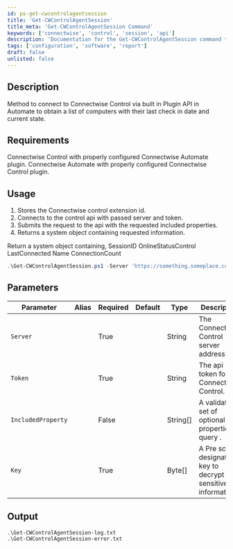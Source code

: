 ```yaml
---
id: ps-get-cwcontrolagentsession
title: 'Get-CWControlAgentSession'
title_meta: 'Get-CWControlAgentSession Command'
keywords: ['connectwise', 'control', 'session', 'api']
description: 'Documentation for the Get-CWControlAgentSession command to connect to ConnectWise Control via the built-in Plugin API in Automate to obtain a list of computers with their last check-in date and current state.'
tags: ['configuration', 'software', 'report']
draft: false
unlisted: false
---
```

## Description
Method to connect to Connectwise Control via built in Plugin API in Automate to obtain a list of computers with their last check in date and current state.

## Requirements
Connectwise Control with properly configured Connectwise Automate plugin.
Connectwise Automate with properly configured Connectwise Control plugin.

## Usage
1. Stores the Connectwise control extension id.
2. Connects to the control api with passed server and token.
3. Submits the request to the api with the requested included properties.
4. Returns a system object containing requested information.


Return a system object containing,
    SessionID
    OnlineStatusControl
    LastConnected
    Name
    ConnectionCount

```powershell
.\Get-CWControlAgentSession.ps1 -Server 'https://something.someplace.com/controlportal' -token 'SomeAPIKEY' -IncludeProperty Name, ConnectionCount
```

## Parameters
| Parameter         | Alias | Required  | Default   | Type      | Description                               |
| ----------------- | ----- | --------- | --------- | --------- | ----------------------------------------- |
| `Server`          |       | True      |           | String    | The Connectwise Control server address.   |
| `Token`           |       | True      |           | String    | The api token for Connectwise Control.     |
| `IncludedProperty`|       | False     |           | String[]  | A validate set of optional properties to query .   |
| `Key`             |       | True      |           | Byte[]    | A Pre script designated key to decrypt sensitive information  |

## Output

    .\Get-CWControlAgentSession-log.txt
    .\Get-CWControlAgentSession-error.txt









